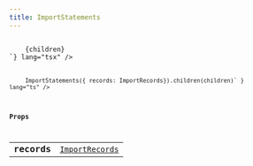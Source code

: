 ```yaml
---
title: ImportStatements
---
```



<Tabs syncKey="component-style">
    <TabItem label="jsx">
        <Code code={`import { ImportStatements } from "@alloy-js/core" 

<ImportStatements records={ImportRecords}>
    {children}
</ImportStatements>`} lang="tsx" />
</TabItem>
<TabItem label="stc">
    <Code code={`import { ImportStatements } from "@alloy-js/core/stc" 

ImportStatements({ records: ImportRecords}).children(children)` } lang="ts" />
</TabItem>
</Tabs>

### Props

<table>
  <tr>
    <td style="text-align: right;font-weight: bold;">records</td>
    <td>
       <code><a href="/reference/typescript/types/importrecords/">ImportRecords</a></code>
  
  
  
  
  </td>
  </tr>
</table>